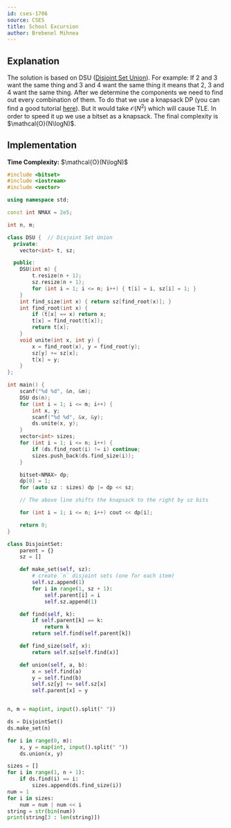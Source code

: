 ```yaml
---
id: cses-1706
source: CSES
title: School Excursion
author: Brebenel Mihnea
---
```


## Explanation

The solution is based on DSU ([Disjoint Set Union](/gold/dsu)).
For example: If 2 and 3 want the same thing and 3 and 4 want the same thing it means that 2, 3 and 4 want the same thing. After we determine the components we need to find out every combination of them. To do that we use a knapsack DP (you can find a good tutorial [here](/gold/knapsack)). But it would take $\mathcal{O}(N ^ 2)$ which will cause TLE. In order to speed it up we use a bitset as a knapsack. The final complexity is $\mathcal{O}(N\logN)$.

## Implementation

**Time Complexity:** $\mathcal{O}(N\logN)$

<LanguageSection>
<CPPSection>

```cpp
#include <bitset>
#include <iostream>
#include <vector>

using namespace std;

const int NMAX = 2e5;

int n, m;

class DSU {  // Disjoint Set Union
  private:
	vector<int> t, sz;

  public:
	DSU(int n) {
		t.resize(n + 1);
		sz.resize(n + 1);
		for (int i = 1; i <= n; i++) { t[i] = i, sz[i] = 1; }
	}
	int find_size(int x) { return sz[find_root(x)]; }
	int find_root(int x) {
		if (t[x] == x) return x;
		t[x] = find_root(t[x]);
		return t[x];
	}
	void unite(int x, int y) {
		x = find_root(x), y = find_root(y);
		sz[y] += sz[x];
		t[x] = y;
	}
};

int main() {
	scanf("%d %d", &n, &m);
	DSU ds(n);
	for (int i = 1; i <= m; i++) {
		int x, y;
		scanf("%d %d", &x, &y);
		ds.unite(x, y);
	}
	vector<int> sizes;
	for (int i = 1; i <= n; i++) {
		if (ds.find_root(i) != i) continue;
		sizes.push_back(ds.find_size(i));
	}

	bitset<NMAX> dp;
	dp[0] = 1;
	for (auto sz : sizes) dp |= dp << sz;

	// The above line shifts the knapsack to the right by sz bits

	for (int i = 1; i <= n; i++) cout << dp[i];

	return 0;
}
```

</CPPSection>
<PySection>

```py
class DisjointSet:
	parent = {}
	sz = []

	def make_set(self, sz):
		# create `n` disjoint sets (one for each item)
		self.sz.append(1)
		for i in range(1, sz + 1):
			self.parent[i] = i
			self.sz.append(1)

	def find(self, k):
		if self.parent[k] == k:
			return k
		return self.find(self.parent[k])

	def find_size(self, x):
		return self.sz[self.find(x)]

	def union(self, a, b):
		x = self.find(a)
		y = self.find(b)
		self.sz[y] += self.sz[x]
		self.parent[x] = y


n, m = map(int, input().split(" "))

ds = DisjointSet()
ds.make_set(n)

for i in range(0, m):
	x, y = map(int, input().split(" "))
	ds.union(x, y)

sizes = []
for i in range(1, n + 1):
	if ds.find(i) == i:
		sizes.append(ds.find_size(i))
num = 1
for i in sizes:
	num = num | num << i
string = str(bin(num))
print(string[3 : len(string)])
```

</PySection>
</LanguageSection>

